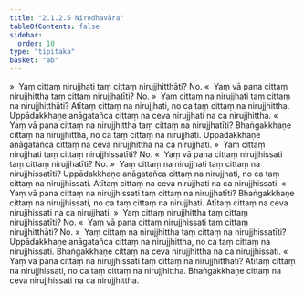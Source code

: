 ```yaml
---
title: "2.1.2.5 Nirodhavāra"
tableOfContents: false
sidebar:
  order: 10
type: "tipitaka"
basket: "ab"
---
```



<DynamicBreadcrumb />

<Division number="90">

<Paragraph number="414">
»  Yaṃ cittaṃ nirujjhati taṃ cittaṃ nirujjhitthāti? No.
</Paragraph>

<Paragraph number="415">
«  Yaṃ vā pana cittaṃ nirujjhittha taṃ cittaṃ nirujjhatīti? No.
</Paragraph>

<Paragraph number="416">
»  Yaṃ cittaṃ na nirujjhati taṃ cittaṃ na nirujjhitthāti?
</Paragraph>

<Paragraph number="417">
Atītaṃ cittaṃ na nirujjhati, no ca taṃ cittaṃ na nirujjhittha. Uppādakkhaṇe anāgatañca cittaṃ na ceva nirujjhati na ca nirujjhittha.
</Paragraph>

<Paragraph number="418">
«  Yaṃ vā pana cittaṃ na nirujjhittha taṃ cittaṃ na nirujjhatīti?
</Paragraph>

<Paragraph number="419">
Bhaṅgakkhaṇe cittaṃ na nirujjhittha, no ca taṃ cittaṃ na nirujjhati. Uppādakkhaṇe anāgatañca cittaṃ na ceva nirujjhittha na ca nirujjhati.
</Paragraph>

</Division>
<Division number="91">

<Paragraph number="420">
»  Yaṃ cittaṃ nirujjhati taṃ cittaṃ nirujjhissatīti? No.
</Paragraph>

<Paragraph number="421">
«  Yaṃ vā pana cittaṃ nirujjhissati taṃ cittaṃ nirujjhatīti? No.
</Paragraph>

<Paragraph number="422">
»  Yaṃ cittaṃ na nirujjhati taṃ cittaṃ na nirujjhissatīti?
</Paragraph>

<Paragraph number="423">
Uppādakkhaṇe anāgatañca cittaṃ na nirujjhati, no ca taṃ cittaṃ na nirujjhissati. Atītaṃ cittaṃ na ceva nirujjhati na ca nirujjhissati.
</Paragraph>

<Paragraph number="424">
«  Yaṃ vā pana cittaṃ na nirujjhissati taṃ cittaṃ na nirujjhatīti?
</Paragraph>

<Paragraph number="425">
Bhaṅgakkhaṇe cittaṃ na nirujjhissati, no ca taṃ cittaṃ na nirujjhati. Atītaṃ cittaṃ na ceva nirujjhissati na ca nirujjhati.
</Paragraph>

</Division>
<Division number="92">

<Paragraph number="426">
»  Yaṃ cittaṃ nirujjhittha taṃ cittaṃ nirujjhissatīti? No.
</Paragraph>

<Paragraph number="427">
«  Yaṃ vā pana cittaṃ nirujjhissati taṃ cittaṃ nirujjhitthāti? No.
</Paragraph>

<Paragraph number="428">
»  Yaṃ cittaṃ na nirujjhittha taṃ cittaṃ na nirujjhissatīti?
</Paragraph>

<Paragraph number="429">
Uppādakkhaṇe anāgatañca cittaṃ na nirujjhittha, no ca taṃ cittaṃ na nirujjhissati. Bhaṅgakkhaṇe cittaṃ na ceva nirujjhittha na ca nirujjhissati.
</Paragraph>

<Paragraph number="430">
«  Yaṃ vā pana cittaṃ na nirujjhissati taṃ cittaṃ na nirujjhitthāti?
</Paragraph>

<Paragraph number="431">
Atītaṃ cittaṃ na nirujjhissati, no ca taṃ cittaṃ na nirujjhittha. Bhaṅgakkhaṇe cittaṃ na ceva nirujjhissati na ca nirujjhittha.
</Paragraph>
</Division>